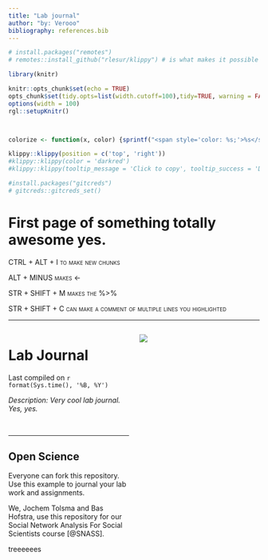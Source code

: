 ```yaml
---
title: "Lab journal"
author: "by: Verooo"
bibliography: references.bib
---
```


```r
# install.packages("remotes")
# remotes::install_github("rlesur/klippy") # is what makes it possible to hover over top right of code on website to COPY AND PASTE it 
```

```r
library(knitr)

knitr::opts_chunk$set(echo = TRUE)
opts_chunk$set(tidy.opts=list(width.cutoff=100),tidy=TRUE, warning = FALSE, message = FALSE,comment = "#>", cache=TRUE, class.source=c("test"), class.output=c("test2"))
options(width = 100)
rgl::setupKnitr()



colorize <- function(x, color) {sprintf("<span style='color: %s;'>%s</span>", color, x) }

```

```r
klippy::klippy(position = c('top', 'right'))
#klippy::klippy(color = 'darkred')
#klippy::klippy(tooltip_message = 'Click to copy', tooltip_success = 'Done')
```

```r
#install.packages("gitcreds")
# gitcreds::gitcreds_set()
```

# First page of something totally awesome yes. 

[CTRL + ALT + I to make new chunks]{.smallcaps}

[ALT + MINUS makes \<-]{.smallcaps}

[STR + SHIFT + M makes the %\>%]{.smallcaps}

[STR + SHIFT + C can make a comment of multiple lines you highlighted]{.smallcaps}

------------------------------------------------------------------------

```{=html}
<!--- The ---- is a visual line (page break looking mf) on the 
website 
Always ADD A SPACE BETWEEN A PAGE BREAK AND the next comment, otherwise it will appear on page --->
```
```{=html}
<!--- This is the best way to write a comment. 
It also demonstrates, you can add html directly in your rmarkdown file. See: https://www.w3schools.com/html/html_comments.asp --->
```
```{=html}
<!--- to use a multi column page we use Pandoc's fenced Div. 
see here: https://bookdown.org/yihui/rmarkdown-cookbook/multi-column.html 
But please note, we are not here to make a beautiful website, our intention is just to have a quick lab journal up and running --->
```
::: columns
::: {.column width="50%"}
# Lab Journal

Last compiled on `r format(Sys.time(), '%B, %Y')`

*Description: Very cool lab journal. Yes, yes.*

<br>

------------------------------------------------------------------------

## Open Science 

Everyone can fork this repository. Use this example to journal your lab work and assignments.

We, Jochem Tolsma and Bas Hofstra, use this repository for our Social Network Analysis For Social Scientists course [@SNASS]. <!--- this is a reference, stored in references.bib. It will be automatically added at the bottom of the page --->

treeeeees
:::

::: {.column width="50%"}
![](images/krill-issue.jpg)
:::
:::
